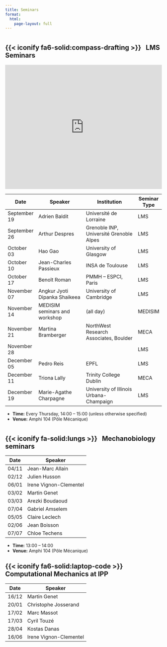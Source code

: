 ```yaml
---
title: Seminars
format:
  html:
    page-layout: full
---
```


:::: {style='margin-top: 3em;'}
::::

## {{< iconify fa6-solid:compass-drafting >}} &nbsp; LMS Seminars

<iframe src="https://calendar.google.com/calendar/embed?height=600&amp;wkst=1&amp;bgcolor=%23ffffff&amp;ctz=Europe%2FParis&amp;src=lms.seminaires%40gmail.com&amp;ctz=Europe%2FParis;color=%233F51B5&amp;mode=AGENDA&amp;hl=en&amp;showTitle=0&amp;showCalendars=0"
        style="border:0" scrolling="no" height="400" frameborder="0" width="100%"></iframe>
        

| Date           | Speaker                              | Institution                               | Seminar Type |
|----------------|--------------------------------------|-------------------------------------------|--------------|
| September 19   | Adrien Baldit                        | Université de Lorraine                    | LMS   |
| September 26   | Arthur Despres                       | Grenoble INP, Université Grenoble Alpes   | LMS   |
| October 03     | Hao Gao                              | University of Glasgow                     | LMS   |
| October 10     | Jean-Charles Passieux                | INSA de Toulouse                          | LMS   |
| October 17     | Benoît Roman                         | PMMH – ESPCI, Paris                       | LMS   |
| November 07    | Angkur Jyoti Dipanka Shaikeea        | University of Cambridge                   | LMS   |
| November 14    | MEDISIM seminars and workshop        | (all day)                                 | MEDISIM      |
| November 21    | Martina Bramberger                   | NorthWest Research Associates, Boulder    | MECA  |
| November 28    |                                      |                                           | LMS   |
| December 05    | Pedro Reis                           | EPFL                                      | LMS   |
| December 11    | Triona Lally                         | Trinity College Dublin                    | MECA  |
| December 19    | Marie-Agathe Charpagne               | University of Illinois Urbana-Champaign   | LMS   |

- **Time:** Every Thursday, 14:00 – 15:00 (unless otherwise specified)
- **Venue:** Amphi 104 (Pôle Mécanique)

:::: {style='margin-top: 3em;'}
::::

## {{< iconify fa-solid:lungs >}} &nbsp; Mechanobiology seminars

| Date       | Speaker                |
|------------|-------------------------|
| 04/11      | Jean-Marc Allain        |
| 02/12      | Julien Husson           |
| 06/01      | Irene Vignon-Clementel  |
| 03/02      | Martin Genet            |
| 03/03      | Arezki Boudaoud         |
| 07/04      | Gabriel Amselem         |
| 05/05      | Claire Leclech          |
| 02/06      | Jean Boisson            |
| 07/07      | Chloe Techens           |

- **Time:** 13:00 – 14:00 
- **Venue:** Amphi 104 (Pôle Mécanique)

## {{< iconify fa6-solid:laptop-code >}} &nbsp; Computational Mechanics at IPP

| Date       | Speaker                |
|------------|-------------------------|
| 16/12      | Martin Genet            |
| 20/01      | Christophe Josserand     |
| 17/02      | Marc Massot             |
| 17/03      | Cyril Touzé             |
| 28/04      | Kostas Danas            |
| 16/06      | Irene Vignon-Clementel  |